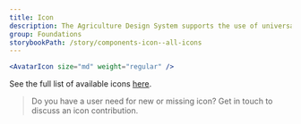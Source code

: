 ```yaml
---
title: Icon
description: The Agriculture Design System supports the use of universal system icons. The icon component is used to apply our set of universal icons to more complex components of the system.
group: Foundations
storybookPath: /story/components-icon--all-icons
---
```


```jsx live
<AvatarIcon size="md" weight="regular" />
```

See the full list of available icons [here](https://steelthreads.github.io/agds-next/storybook/index.html?path=/story/components-icon--all-icons).

> Do you have a user need for new or missing icon? Get in touch to discuss an icon contribution.
